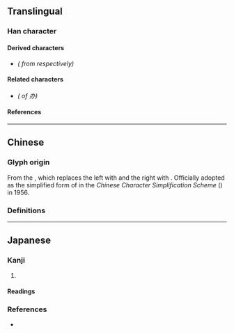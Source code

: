 {{also|辦}}
{{character info/new}}
==Translingual==
{{stroke order|strokes=4}}

===Han character===
{{Han char|rn=19|rad=力|as=02|sn=4|four=40330|canj=KSC|ids=⿻力八}}

====Derived characters====
* {{l|mul|[[协]], [[胁]], [[苏]]}} ''({{w|Simplified Chinese|Simplified}} from {{l|mul|[[協]], [[脅]], [[蘇]]}} respectively)''

====Related characters====
* {{l|mul|[[辦]]}} ''({{w|Traditional Chinese|Traditional form}} of 办)''

====References====
{{Han ref|kx=0146.101|dkj=02294|dj=0328.050|hdz=10365.060|uh=529E}}

----

==Chinese==

===Glyph origin===
From the {{w|Cursive script (East Asia)|cursive script}}, which replaces the left {{zh-l|*辛}} with {{zh-l|*丿}} and the right {{zh-l|*辛}} with {{zh-l|*丶}}. Officially adopted as the simplified form of {{zh-l|*辦}} in the ''Chinese Character Simplification Scheme'' ({{w2|zh|pref=《|s:漢字簡化方案|漢字簡化方案|suf=》}}) in 1956.

===Definitions===
{{zh-see|辦}} <!-- Refer 《宋元以來俗字譜》 and 《字學三正》 - http://dict.variants.moe.edu.tw/variants/rbt/word_attribute.rbt?quote_code=QTA0MTA2LTAwMQ#35 -->

----

==Japanese==

===Kanji===
{{ja-kanji|grade=|rs=力02}}

# {{alt form|ja|辦}}

====Readings====
{{ja-readings
|goon=べん
|kanon=はん
|kun=つと-める
}}

===References===
* {{R:Koseki Moji|026630}}